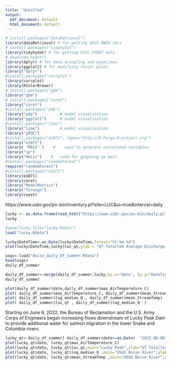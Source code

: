 ```yaml
---
title: "Untitled"
output:
  pdf_document: default
  html_document: default
---
```


```r
# install.packages("dataRetrieval")
library(dataRetrieval) # for getting USGS NWIS data
# install.packages("tidyhydat")
library(tidyhydat) # for getting ECCC HYDAT data
# download_hydat()
library(dplyr) # for data wrangling and pipelines
library(ggplot2) # for modifying fasstr plots
library("dplyr")
#install.packages('corrplot')
library(corrplot)
library(RColorBrewer)
# install.packages("gbm")
library("gbm")
# install.packages("caret")
library("caret")
#install.packages("pdp")
library("pdp")          # model visualization
library("ggplot2")      # model visualization
#install.packages("lime")
library("lime")         # model visualization
library("pROC")
#install.packages("e1071", repos="http://R-Forge.R-project.org")
library("e1071")
library( "MASS" )    #    used to generate correlated variables
library("sp")
library("Hmisc")    #   used for graphing se bars
#install.packages("randomForest")
require("randomForest")
#install.packages("e1071")
library(e1071)
library(caret)
library("ModelMetrics")
library("foreign")
library(rvest)
```

https://www.usbr.gov/pn-bin/inventory.pl?site=LUC&ui=true&interval=daily

```r
lucky <- as.data.frame(read_html("https://www.usbr.gov/pn-bin/daily.pl?station=luc&format=html&year=2022&month=6&day=1&year=2022&month=8&day=31&pcode=id&pcode=qu&pcode=fb&pcode=qrd&pcode=qt&pcode=xqd&pcode=qsd&pcode=af&pcode=qd") %>% html_table(fill=TRUE))
lucky
```

```r
#save(lucky,file="lucky.Rdata")
load("lucky.Rdata")
```

```r
lucky$DateTime<-as.Date(lucky$DateTime,format="%Y-%m-%d")
plot(lucky$DateTime,lucky$luc_qt,ylab = "QT Totalled Average Discharge, cfs")
```

```r
usgs<-load("Boise_daily_df_summer.Rdata")
head(usgs)
daily_df_summer
```

```r
daily_df_summer<-merge(daily_df_summer,lucky,by.x="date", by.y="DateTime")
daily_df_summer
```

```r
plot(daily_df_summer$date,daily_df_summer$max_AirTemperature_C)
plot( daily_df_summer$max_AirTemperature_C, daily_df_summer$mean_StreamTemp)
plot( daily_df_summer$log_median_Q , daily_df_summer$mean_StreamTemp)
plot( daily_df_summer$luc_qt , daily_df_summer$log_median_Q  )
```

Starting on June 9, 2022, the Bureau of Reclamation and the U.S. Army Corps of Engineers began increasing flows downstream of Lucky Peak Dam to provide additional water for salmon migration in the lower Snake and Columbia rivers.

```r
lucky_qt<-daily_df_summer[ daily_df_summer$date>=as.Date(  "2022-06-06",format="%Y-%m-%d" ) & daily_df_summer$date<=as.Date(  "2022-06-19",format="%Y-%m-%d" ),]
plot(lucky_qt$date, lucky_qt$max_AirTemperature_C)
plot(lucky_qt$date, lucky_qt$luc_qt,main="Lucky Peak",ylab="QT Totalled Average Discharge, cfs",xlab="" )
plot(lucky_qt$date, lucky_qt$log_median_Q ,main="USGS Boise River",ylab="log_median_Q",xlab="" )
plot(lucky_qt$date, lucky_qt$mean_StreamTemp ,main="USGS Boise River",ylab="mean_StreamTemp",xlab="" )
```

